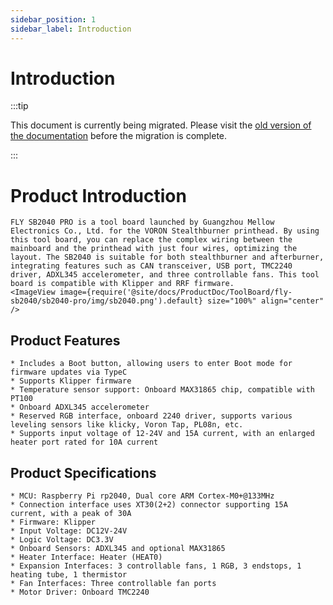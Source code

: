 ```yaml
---
sidebar_position: 1
sidebar_label: Introduction
---
```



# Introduction

:::tip

This document is currently being migrated. Please visit the [old version of the documentation](https://mellow.klipper.cn/#/) before the migration is complete.

:::

# Product Introduction

    FLY SB2040 PRO is a tool board launched by Guangzhou Mellow Electronics Co., Ltd. for the VORON Stealthburner printhead. By using this tool board, you can replace the complex wiring between the mainboard and the printhead with just four wires, optimizing the layout. The SB2040 is suitable for both stealthburner and afterburner, integrating features such as CAN transceiver, USB port, TMC2240 driver, ADXL345 accelerometer, and three controllable fans. This tool board is compatible with Klipper and RRF firmware.
    <ImageView image={require('@site/docs/ProductDoc/ToolBoard/fly-sb2040/sb2040-pro/img/sb2040.png').default} size="100%" align="center" />


## Product Features

    * Includes a Boot button, allowing users to enter Boot mode for firmware updates via TypeC
    * Supports Klipper firmware
    * Temperature sensor support: Onboard MAX31865 chip, compatible with PT100
    * Onboard ADXL345 accelerometer
    * Reserved RGB interface, onboard 2240 driver, supports various leveling sensors like klicky, Voron Tap, PL08n, etc.
    * Supports input voltage of 12-24V and 15A current, with an enlarged heater port rated for 10A current


## Product Specifications


    * MCU: Raspberry Pi rp2040, Dual core ARM Cortex-M0+@133MHz
    * Connection interface uses XT30(2+2) connector supporting 15A current, with a peak of 30A
    * Firmware: Klipper
    * Input Voltage: DC12V-24V
    * Logic Voltage: DC3.3V
    * Onboard Sensors: ADXL345 and optional MAX31865
    * Heater Interface: Heater (HEAT0)
    * Expansion Interfaces: 3 controllable fans, 1 RGB, 3 endstops, 1 heating tube, 1 thermistor
    * Fan Interfaces: Three controllable fan ports
    * Motor Driver: Onboard TMC2240

